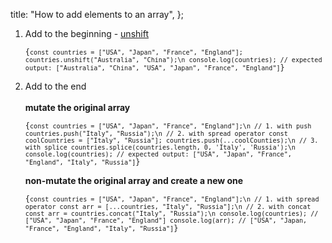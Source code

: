 
  title: "How to add elements to an array",
};


1. Add to the beginning - [unshift](https://developer.mozilla.org/en-US/docs/Web/JavaScript/Reference/Global_Objects/Array/unshift)

   <Code>{`const countries = ["USA", "Japan", "France", "England"];
countries.unshift("Australia", "China");\n
console.log(countries);
// expected output: ["Australia", "China", "USA", "Japan", "France", "England"]`}</Code>

2. Add to the end<br /><br />
   **mutate the original array**

   <Code>{`const countries = ["USA", "Japan", "France", "England"];\n
// 1. with push
countries.push("Italy", "Russia");\n
// 2. with spread operator
const coolCountries = ["Italy", "Russia"];
countries.push(...coolCounties);\n
// 3. with splice
countries.splice(countries.length, 0, 'Italy', 'Russia');\n
console.log(countries);
// expected output: ["USA", "Japan", "France", "England", "Italy", "Russia"]`}</Code>

   **non-mutate the original array and create a new one**

   <Code>{`const countries = ["USA", "Japan", "France", "England"];\n
// 1. with spread operator
const arr = [...countries, "Italy", "Russia"];\n
// 2. with concat
const arr = countries.concat("Italy", "Russia");\n
console.log(countries); // ["USA", "Japan", "France", "England"]
console.log(arr); // ["USA", "Japan, "France", "England", "Italy", "Russia"]`}</Code>
